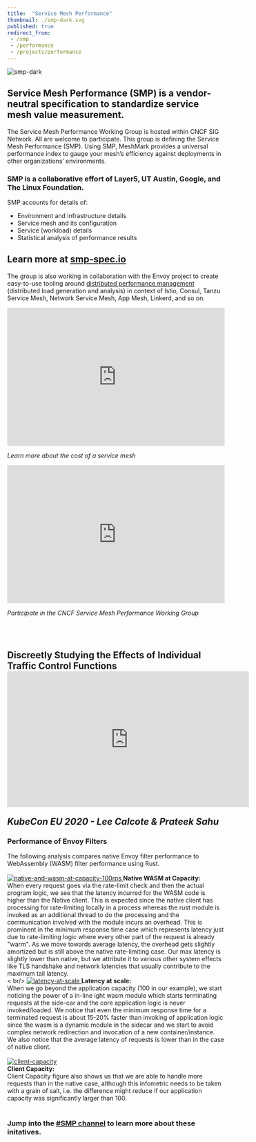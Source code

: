 ```yaml
---
title:  "Service Mesh Performance"
thumbnail: ./smp-dark.svg
published: true
redirect_from: 
 - /smp
 - /performance
 - /projects/performance
---
```



<ProjectWrapper>

<Row>	
  <Col sm={12} md={5}>	
    <img src={smp} alt="smp-dark" />
  </Col>	
  <Col sm={12} md={7} className="heading">	
    <h2>Service Mesh Performance (SMP) is a vendor-neutral specification to standardize service mesh value measurement.</h2>	
  </Col>	
</Row>

<p>The Service Mesh Performance Working Group is hosted within CNCF SIG Network. All are welcome to participate. This group is defining the Service Mesh Performance (SMP). Using SMP, MeshMark provides a universal performance index to gauge your mesh’s efficiency against deployments in other organizations’ environments.</p>
<h3 className="center">SMP is a collaborative effort of Layer5, UT Austin, Google, and The Linux Foundation.</h3>

<Row>
  <Col className="center-col" sm={12} md={4}>
    <p>SMP accounts for details of:</p>
    <ul className="bullet">
        <li>Environment and infrastructure details</li>
        <li>Service mesh and its configuration</li>
        <li>Service (workload) details</li>
        <li>Statistical analysis of performance results</li>
    </ul>
  </Col>
  <Col className="center-col" sm={12} md={4}>
    <h2>Learn more at <a href="https://smp-spec.io">smp-spec.io</a></h2>
  </Col>
</Row>
<p>The group is also working in collaboration with the Envoy project to create easy-to-use tooling around <a href="/projects/service-mesh-distributed-performance-management">distributed performance management</a> (distributed load generation and analysis) in context of Istio, Consul, Tanzu Service Mesh, Network Service Mesh, App Mesh, Linkerd, and so on.</p>

<Row>
  <Col sm={12} md={6}>	
    <iframe	width="100%" height="320px" src="https://www.youtube.com/embed/LxP-yHrKL4M"	
      frameborder="0" allow="accelerometer; autoplay; encrypted-media; gyroscope; picture-in-picture"	allowfullscreen>	
    </iframe>	
    <p className="center"><i>Learn more about the cost of a service mesh</i></p>	
  </Col>	
  <Col sm={12} md={6}>	
    <iframe	src="https://docs.google.com/presentation/d/e/2PACX-1vSWhREOZIfJqTG8jHtitgb5e-OAHC7E8EMmoVCaTRmC8b_itHkeFUNKcBVn9oaTpX5ozYvlhscvBXiK/embed?start=false&loop=false&delayms=3000"	
      frameborder="0" width="100%" height="320" allowfullscreen mozallowfullscreen="true"	webkitallowfullscreen="true">	
    </iframe>	
    <p className="center"><i>Participate in the CNCF Service Mesh Performance Working Group</i></p>	
  </Col>	
</Row>
<br /><br />

<div className="flex-iframe">
  <h2 className="heading center">
    Discreetly Studying the Effects of Individual Traffic Control Functions
    <div class="responsive-holder">
    <iframe class="responsive-iframe" width="560" height="315" src="https://www.youtube.com/embed/rgnb0-ntPko"
      frameborder="0" allow="accelerometer; autoplay; encrypted-media; gyroscope; picture-in-picture"allowfullscreen>
    </iframe>        
    </div>
    <p className="up"><i>KubeCon EU 2020 - Lee Calcote & Prateek Sahu</i></p>
  </h2>
</div> 

<div>
  <h3 className="black-text">Performance of Envoy Filters</h3>
  The following analysis compares native Envoy filter performance to WebAssembly (WASM) filter performance using Rust.
  <br /><br />
  <Row>
    <Col sm={12} md={5}>
      <a href={smpimg1}>
        <img src={smpimg1} alt="native-and-wasm-at-capacity-100rps" />
      </a>
    </Col>
    <Col sm={12} md={7}>
      <b>Native WASM at Capacity:</b> <br />
      When every request goes via the
      rate-limit check and then the actual program logic, we see that
      the latency incurred for the WASM code is higher than the Native
      client. This is expected since the native client has processing
      for rate-limiting locally in a process whereas the rust module
      is invoked as an additional thread to do the processing and the
      communication involved with the module incurs an overhead. This
      is prominent in the minimum response time case which represents
      latency just due to rate-limiting logic where every other part
      of the request is already "warm". As we move towards average
      latency, the overhead gets slightly amortized but is still above
      the native rate-limiting case. Our max latency is slightly lower
      than native, but we attribute it to various other system effects
      like TLS handshake and network latencies that usually contribute
      to the maximum tail latency.
    </Col>
  </Row>
  <br />< br/>
  <Row>
    <Col sm={12} md={5}>
    <a href={smpimg2}>
      <img src={smpimg2} alt="latency-at-scale" />
    </a>
    </Col>
    <Col sm={12} md={7}>
    <b>Latency at scale:</b><br />
    When we go beyond the
    application capacity (100 in our example), we start noticing the
    power of a in-line ight wasm module which starts terminating
    requests at the side-car and the core application logic is never
    invoked/loaded. We notice that even the minimum response time
    for a terminated request is about 15-20% faster than invoking of
    application logic since the wasm is a dynamic module in the
    sidecar and we start to avoid complex network redirection and
    invocation of a new container/instance. We also notice that the
    average latency of requests is lower than in the case of native
    client.
    </Col>
  </Row>
  <br /><br />
  <Row>
    <Col className="center-col" sm={12} md={3}>
      <a href={smpimg3}>
        <img src={smpimg3} alt="client-capacity" />
      </a>
    </Col>
    <Col className="center-col" sm={12} md={5}>
      <br /><b>Client Capacity:</b><br />
      Client Capacity figure also shows us that we are able to handle
      more requests than in the native case, although this infometric
      needs to be taken with a grain of salt, i.e. the difference
      might reduce if our application capacity was significantly
      larger than 100.
    </Col>
  </Row>
</div>

<br />
<Row>
  <Col className="center-col" sm={12} md={6}>
    <TwitterTweetEmbed tweetId={'1290428583249354757'} />
    <h3 class="center">
      Jump into the
      <a href="http://slack.layer5.io"> #SMP channel</a> to learn more
      about these initatives.
    </h3>
  </Col>
</Row>

</ProjectWrapper>